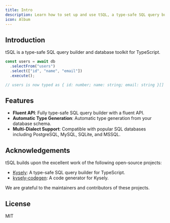 ```yaml
---
title: Intro
description: Learn how to set up and use tSQL, a type-safe SQL query builder for TypeScript.
icon: Album
---
```


## Introduction

tSQL is a type-safe SQL query builder and database toolkit for TypeScript.

```ts
const users = await db
  .selectFrom("users")
  .select(["id", "name", "email"])
  .execute();

// users is now typed as { id: number; name: string; email: string }[]
```

## Features

- **Fluent API**: Fully type-safe SQL query builder with a fluent API.
- **Automatic Type Generation**: Automatic type generation from your database schema.
- **Multi-Dialect Support**: Compatible with popular SQL databases including PostgreSQL, MySQL, SQLite, and MSSQL.

## Acknowledgements

tSQL builds upon the excellent work of the following open-source projects:

- [Kysely](https://github.com/kysely-org/kysely): A type-safe SQL query builder for TypeScript.
- [kysely-codegen](https://github.com/RobinBlomberg/kysely-codegen): A code generator for Kysely.

We are grateful to the maintainers and contributors of these projects.

## License

MIT

